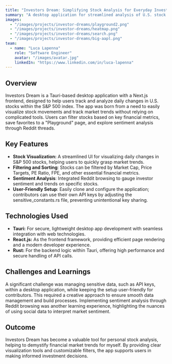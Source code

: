 ```yaml
---
title: "Investors Dream: Simplifying Stock Analysis for Everyday Investors" publishedAt: "2024-04-08" 
summary: "A desktop application for streamlined analysis of U.S. stock market trends within the S&P 500, empowering users with tools to visualize market changes."
images:
  - "/images/projects/investor-dreams/playground2.png"
  - "/images/projects/investor-dreams/heatmap.png"
  - "/images/projects/investor-dreams/search.png"
  - "/images/projects/investor-dreams/big-aapl.png"
team:
  - name: "Luca Lapenna"
    role: "Software Engineer"
    avatar: "/images/avatar.jpg"
    linkedIn: "https://www.linkedin.com/in/luca-lapenna"
---
```


## Overview

Investors Dream is a Tauri-based desktop application with a Next.js frontend, designed to help users track and analyze daily changes in U.S. stocks within the S&P 500 index. The app was born from a need to easily visualize stock movements and track market trends without relying on complicated tools. Users can filter stocks based on key financial metrics, save favorites to a "Playground" page, and explore sentiment analysis through Reddit threads.
## Key Features
- **Stock Visualization:** A streamlined UI for visualizing daily changes in S&P 500 stocks, helping users to quickly grasp market trends.
- **Filtering and Sorting**: Stocks can be filtered by Market Cap, Price Targets, PE Ratio, FPE, and other essential financial metrics.
- **Sentiment Analysis**: Integrated Reddit browsing to gauge investor sentiment and trends on specific stocks.
- **User-Friendly Setup**: Easily clone and configure the application; contributors can use their own API keys by adjusting the sensitive_constants.rs file, preventing unintentional key sharing.
## Technologies Used

- **Tauri:** For secure, lightweight desktop app development with seamless integration with web technologies.
- **React.js:** As the frontend framework, providing efficient page rendering and a modern developer experience.
- **Rust:** For the backend logic within Tauri, offering high performance and secure handling of API calls.

## Challenges and Learnings

A significant challenge was managing sensitive data, such as API keys, within a desktop application, while keeping the setup user-friendly for contributors. This required a creative approach to ensure smooth data management and build processes. Implementing sentiment analysis through Reddit browsing was another learning experience, highlighting the nuances of using social data to interpret market sentiment.
## Outcome

Investors Dream has become a valuable tool for personal stock analysis, helping to demystify financial market trends for myself. By providing clear visualization tools and customizable filters, the app supports users in making informed investment decisions.

